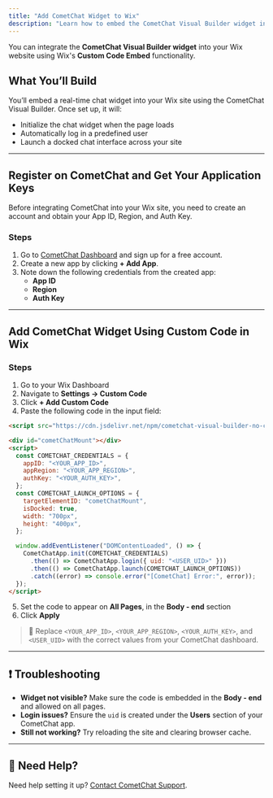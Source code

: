 ```yaml
---
title: "Add CometChat Widget to Wix"
description: "Learn how to embed the CometChat Visual Builder widget into your Wix website using custom code embedding."
---
```


You can integrate the **CometChat Visual Builder widget** into your Wix website using Wix's **Custom Code Embed** functionality.

## **What You’ll Build**

You’ll embed a real-time chat widget into your Wix site using the CometChat Visual Builder. Once set up, it will:
- Initialize the chat widget when the page loads
- Automatically log in a predefined user
- Launch a docked chat interface across your site

---

## **Register on CometChat and Get Your Application Keys**

Before integrating CometChat into your Wix site, you need to create an account and obtain your App ID, Region, and Auth Key.

### **Steps**

1. Go to [CometChat Dashboard](https://app.cometchat.com/) and sign up for a free account.
2. Create a new app by clicking **+ Add App**.
3. Note down the following credentials from the created app:
   - **App ID**
   - **Region**
   - **Auth Key**

---

## **Add CometChat Widget Using Custom Code in Wix**

### **Steps**

1. Go to your Wix Dashboard
2. Navigate to **Settings → Custom Code**
3. Click **+ Add Custom Code**
4. Paste the following code in the input field:

```html highlight={1, 5-9, 19}
<script src="https://cdn.jsdelivr.net/npm/cometchat-visual-builder-no-code@latest/dist/main.js" defer></script>

<div id="cometChatMount"></div>
<script>
  const COMETCHAT_CREDENTIALS = {
    appID: "<YOUR_APP_ID>",
    appRegion: "<YOUR_APP_REGION>",
    authKey: "<YOUR_AUTH_KEY>",
  };
  const COMETCHAT_LAUNCH_OPTIONS = {
    targetElementID: "cometChatMount",
    isDocked: true,
    width: "700px",
    height: "400px",
  };

  window.addEventListener("DOMContentLoaded", () => {
    CometChatApp.init(COMETCHAT_CREDENTIALS)
      .then(() => CometChatApp.login({ uid: "<USER_UID>" }))
      .then(() => CometChatApp.launch(COMETCHAT_LAUNCH_OPTIONS))
      .catch((error) => console.error("[CometChat] Error:", error));
  });
</script>
```

5. Set the code to appear on **All Pages**, in the **Body - end** section
6. Click **Apply**

> 📝 Replace `<YOUR_APP_ID>`, `<YOUR_APP_REGION>`, `<YOUR_AUTH_KEY>`, and `<USER_UID>` with the correct values from your CometChat dashboard.

---

## ❗ Troubleshooting

- **Widget not visible?** Make sure the code is embedded in the **Body - end** and allowed on all pages.
- **Login issues?** Ensure the `uid` is created under the **Users** section of your CometChat app.
- **Still not working?** Try reloading the site and clearing browser cache.

---

## 🙋 Need Help?

Need help setting it up? [Contact CometChat Support](https://www.cometchat.com/contact).
